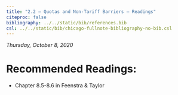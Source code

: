 ```yaml
---
title: "2.2 — Quotas and Non-Tariff Barriers — Readings"
citeproc: false
bibliography: ../../static/bib/references.bib
csl: ../../static/bib/chicago-fullnote-bibliography-no-bib.csl
---
```


*Thursday, October 8, 2020*

# Recommended Readings:

- Chapter 8.5-8.6 in Feenstra & Taylor
